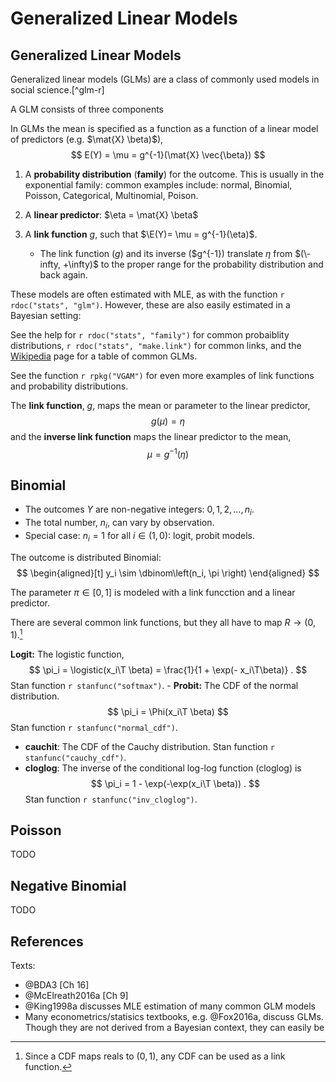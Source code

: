 # Generalized Linear Models


## Generalized Linear Models 

Generalized linear models (GLMs) are a class of commonly used models in  social science.[^glm-r]

A GLM consists of three components

In GLMs the mean is specified as a function as a function of a linear model of predictors (e.g. $\mat{X} \beta)$),
$$
E(Y) = \mu = g^{-1}(\mat{X} \vec{\beta})
$$

1. A **probability distribution** (**family**) for the outcome. This is usually in the exponential family: common examples include: normal, Binomial, Poisson, Categorical, Multinomial, Poison.
2. A **linear predictor**: $\eta = \mat{X} \beta$
3. A **link function** $g$, such that $\E(Y)= \mu = g^{-1}(\eta)$. 

    - The link function ($g$) and its inverse ($g^{-1}) translate $\eta$ from $(\-infty, +\infty)$ to the proper range for the probability distribution and back again.

These models are often estimated with MLE, as with the function `r rdoc("stats", "glm")`. 
However, these are also easily estimated in a Bayesian setting:

See the help for `r rdoc("stats", "family")` for common probaiblity distributions, `r rdoc("stats", "make.link")` for common links,  and the [Wikipedia](https://en.wikipedia.org/wiki/Generalized_linear_model) page for a table of common GLMs.

See the function `r rpkg("VGAM")` for even more examples of link functions and probability distributions.


The **link function**, $g$, maps the mean or parameter to the linear predictor,
$$
g(\mu) = \eta
$$
and the **inverse link function** maps the linear predictor to the mean,
$$
\mu = g^{-1}(\eta)
$$

## Binomial

- The outcomes $Y$ are non-negative integers: $0, 1, 2, \dots, n_i$.
- The total number, $n_i$, can vary by observation.
- Special case: $n_i = 1$ for all $i \in (1, 0)$: logit, probit models.

The outcome is distributed Binomial:
$$
\begin{aligned}[t]
y_i \sim \dbinom\left(n_i, \pi \right)
\end{aligned}
$$

The parameter $\pi \in [0, 1]$ is modeled with a link funcction and a linear predictor.

There are several common link functions, but they all have to map $R \to (0, 1)$.[^binomialcdf]


**Logit:** The logistic function,
    $$
    \pi_i = \logistic(x_i\T \beta) = \frac{1}{1 + \exp(- x_i\T\beta)} .
    $$
    Stan function `r stanfunc("softmax")`.
- **Probit:** The CDF of the normal distribution.
    $$
    \pi_i = \Phi(x_i\T \beta)
    $$
    Stan function `r stanfunc("normal_cdf")`.

- **cauchit**: The CDF of the Cauchy distribution. Stan function `r stanfunc("cauchy_cdf")`.
- **cloglog**: The inverse of the conditional log-log function (cloglog) is
    $$
    \pi_i = 1 - \exp(-\exp(x_i\T \beta)) .
    $$
    Stan function `r stanfunc("inv_cloglog")`.

[^binomialcdf]: Since a CDF maps reals to $(0, 1)$, any CDF can be used as a link function.

## Poisson

TODO

## Negative Binomial

TODO

## References

Texts:

- @BDA3 [Ch 16]
- @McElreath2016a [Ch 9]
- @King1998a discusses MLE estimation of many common GLM models
- Many econometrics/statisics textbooks, e.g. @Fox2016a, discuss GLMs. Though
    they are not derived from a Bayesian context, they can easily be

